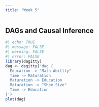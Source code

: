 ```yaml
---
title: "Week 5"
---
```


## DAGs and Causal Inference

```r
#| echo: TRUE
#| message: FALSE
#| warning: FALSE
#| error: FALSE
library(dagitty)
dag <- dagitty('dag {
  Education -> "Math Abillty"
  Time -> Maturation
  Maturation -> Education
  Maturation -> "Shoe Size"
  Time -> Education
}')
plot(dag)
```


